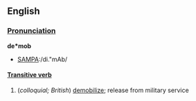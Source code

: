 ==English==

===[[Pronunciation]]===

'''de*mob'''
*[[Pronunciation guide|SAMPA]]:/di."mAb/

====[[Transitive verb]]====

#(''colloquial; British'') [[demobilize]]; release from military service
